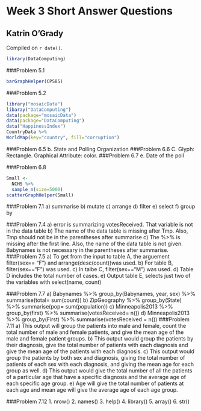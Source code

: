 # Week 3 Short Answer Questions

## Katrin O'Grady

<!-- leave this material as is -->
Compiled on `r date()`.

```r
library(DataComputing)
```
<!-- put your content after this line -->
###Problem 5.1
```r
barGraphHelper(CPS85)
```


###Problem 5.2
```r
library("mosaicData")
libaray("DataComputing")
data(package="mosaicData")
data(package="DataComputing")
data("HappinessIndex")
CountryData %>%
WorldMap(key="country", fill="corruption")
```


###Problem 6.5
b. State and Polling Organization
###Problem 6.6
C. Glyph: Rectangle. Graphical Attribute: color. 
###Problem 6.7
e. Date of the poll

###Problem 6.8
```r
Small <-
  NCHS %>%
  sample_n(size=5000)
scatterGraphHelper(Small)

```

###Problem 7.1
a) summarise
b) mutate
c) arrange
d) filter
e) select
f) group by

###Problem 7.4
a) error is summarizing votesReceived. That variable is not in the data table
b) The name of the data table is missing after Tmp. Also, Tmp should not be in the parentheses after summarise
c) The %>% is missing after the first line. Also, the name of the data table is not given. Babynames is not necessary in the parentheses after summarise. 
###Problem 7.5
a) To get from the input to table A, the arguement filter(sex== "F") and arrange(desc(count))was used. 
b) For table B, filter(sex=="F") was used. 
c) In talbe C, filter(sex=="M") was used.
d) Table D includes the total number of cases. 
e) Output table E, selects just two of the variables with select(name, count)

###Problem 7.7
a) Babynames %>%
    group_by(Babynames, year, sex) %>%
    summarise(total= sum(count))
b) ZipGeography %>%
    group_by(State) %>%
    summarise(pop= sum(population))
c) Minneapolis2013 %>%
    group_by(first) %>%
    summarise(votesReceived= n())
d) Minneapolis2013 %>%
    group_by(First) %>%
    summarise(votesReceived = n())
###Problem 7.11
a) This output will group the patients into male and female, count the total number of male and female patients, and give the mean age of the male and female patient groups. 
b) This output would group the patients by their diagnosis, give the total number of patients with each diagnosis and give the mean age of the patients with each diagnosis. 
c) This output would group the patients by both sex and diagnosis, giving the total number of patients of each sex with each diagnosis, and giving the mean age for each group as well.
d) This output would give the total number of all the patients of a particular age that have a specific diagnosis and the average age of each specific age group.
e) Age will give the total number of patients at each age and mean age will give the average age of each age group. 

###Problem 7.12
1. nrow()
2. names()
3. help()
4. library()
5. array()
6. str()

